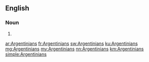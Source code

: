 ==English==

===Noun===
{{head|en|plural}}

# {{plural of|Argentinian|lang=en}}

[[ar:Argentinians]]
[[fr:Argentinians]]
[[sw:Argentinians]]
[[ku:Argentinians]]
[[mg:Argentinians]]
[[my:Argentinians]]
[[nn:Argentinians]]
[[km:Argentinians]]
[[simple:Argentinians]]